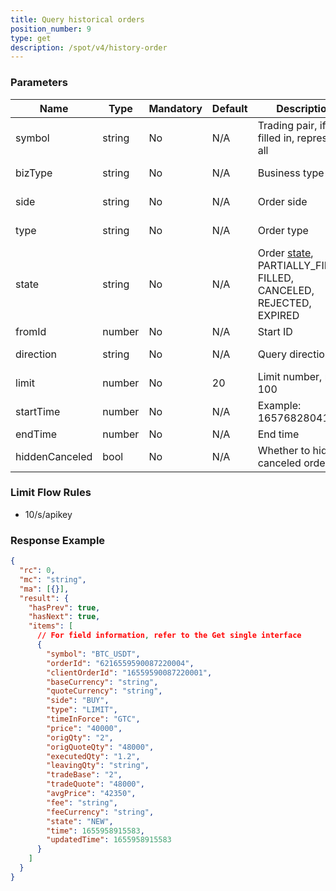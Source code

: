 ```yaml
---
title: Query historical orders
position_number: 9
type: get
description: /spot/v4/history-order
---
```


### Parameters

| Name | Type | Mandatory | Default | Description | Ranges |
| --- | --- | --- | --- | --- | --- |
| symbol | string | No | N/A | Trading pair, if not filled in, represents all | — |
| bizType | string | No | N/A | Business type | SPOT, LEVER |
| side | string | No | N/A | Order side | BUY, SELL |
| type | string | No | N/A | Order type | LIMIT, MARKET |
| state | string | No | N/A | Order [state](#orderStatus), PARTIALLY_FILLED, FILLED, CANCELED, REJECTED, EXPIRED | — |
| fromId | number | No | N/A | Start ID | — |
| direction | string | No | N/A | Query direction | PREV, NEXT |
| limit | number | No | 20 | Limit number, max 100 | — |
| startTime | number | No | N/A | Example: 1657682804112 | — |
| endTime | number | No | N/A | End time | — |
| hiddenCanceled | bool | No | N/A | Whether to hide canceled orders | — |

### Limit Flow Rules

- 10/s/apikey

### Response Example

```json title="Response"
{
  "rc": 0,
  "mc": "string",
  "ma": [{}],
  "result": {
    "hasPrev": true,
    "hasNext": true,
    "items": [
      // For field information, refer to the Get single interface
      {
        "symbol": "BTC_USDT",
        "orderId": "6216559590087220004",
        "clientOrderId": "16559590087220001",
        "baseCurrency": "string",
        "quoteCurrency": "string",
        "side": "BUY",
        "type": "LIMIT",
        "timeInForce": "GTC",
        "price": "40000",
        "origQty": "2",
        "origQuoteQty": "48000",
        "executedQty": "1.2",
        "leavingQty": "string",
        "tradeBase": "2",
        "tradeQuote": "48000",
        "avgPrice": "42350",
        "fee": "string",
        "feeCurrency": "string",
        "state": "NEW",
        "time": 1655958915583,
        "updatedTime": 1655958915583
      }
    ]
  }
}
```
